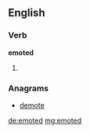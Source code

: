==English==

===Verb===
'''emoted'''

# {{past of|[[emote]]}}

===Anagrams===
* [[demote#English|demote]]

[[de:emoted]]
[[mg:emoted]]